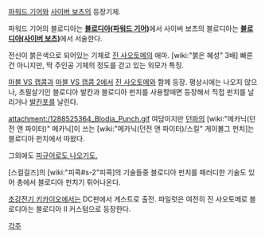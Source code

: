 [[파워드 기어]]와 [[사이버 보츠]]의 등장기체.

파워드 기어의 블로디아는 '''[[블로디아(파워드 기어)]]'''에서 사이버 보츠의 블로디아는 '''[[블로디아(사이버 보츠)]]'''에서 서술한다.

전신이 붉은색으로 되어있는 기체로 [[진 사오토메]]의 애마. [wiki:"붉은 혜성" 3배] 빠른건 아니지만, 딱 주인공 기체의 정도를 걷고 있는 외모가 특징. 

[[마블 VS 캡콤]]과 [[마블 VS 캡콤 2]]에서 [[진 사오토메]]와 함께 등장. 평상시에는 나오지 않으나, 초필살기인 블로디아 발칸과 블로디아 펀치를 사용할때면 등장해서 직접 펀치를 날리거나 [[발칸포]]를 날린다.

attachment:/1288525364_Blodia_Punch.gif
여담이지만 [[던파]]의 [wiki:"메카닉(던전 앤 파이터)" 메카닉]이 쓰는 [wiki:"메카닉(던전 앤 파이터)/스킬" 게이볼그 펀치]는 블로디아 펀치에서 따왔다.

그외에도 [http://kgm84.egloos.com/3410797 피규어로도 나오기도.]

[스컬걸즈]의 [wiki:"피콕#s-2"피콕]의 기술들중 블로디아 펀치를 패러디한 기술도 있어 총에서 블로디아 펀치기 튀어나온다.

[[초강전기 키카이오]]에서는 DC판에서 게스트로 출전. 파일럿은 여전히 진 사오토메로 블로디아는 블로디아 Ⅱ 커스텀으로 등장한다.  

[[각주]]
